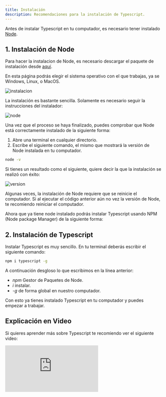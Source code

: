 ```yaml
---
title: Instalación
description: Recomendaciones para la instalación de Typescript.
---
```


Antes de instalar Typescript en tu computador, es necesario tener instalado [Node](https://nodejs.org/es/).

## 1. Instalación de Node

Para hacer la instalacion de Node, es necesario descargar el paquete de instalación desde [aquí](https://nodejs.org/es/download). 

En esta página podrás elegir el sistema operativo con el que trabajas, ya se Windows, Linux, o MacOS.

![instalacion](./img/instalation.webp)

La instalación es bastante sencilla. Solamente es necesario seguir la instrucciones del instalador:

![node](./img/node.webp)

Una vez que el proceso se haya finalizado, puedes comprobar que Node está correctamente instalado de la siguiente forma:

1. Abre una terminal en cualquier directorio.
2. Escribe el siguiente comando, el mismo que mostrará la versión de Node instalada en tu computador.

```sh
node -v
```

Si tienes un resultado como el siguiente, quiere decir la que la instalación se realizó con éxito:

![version](./img/version.webp)

<Callout>

Algunas veces, la instalación de Node requiere que se reinicie el computador. Si al ejecutar el código anterior aún no vez la versión de Node, te recomiendo reiniciar el computador.

</Callout>

Ahora que ya tiene node instalado podrás instalar Typescript usando NPM (Node package Manager) de la siguiente forma:


## 2. Instalación de Typescript

Instalar Typescript es muy sencillo. En tu terminal deberás escribir el siguiente comando:

```sh
npm i typescript -g
```

A continuación desgloso lo que escribimos en la línea anterior:

- *npm* Gestor de Paquetes de Node.
- *i* instalar.
- *-g* de forma global en nuestro computador.

Con esto ya tienes instalado Typescript en tu computador y puedes empezar a trabajar.

## Explicación en Video

Si quieres aprender más sobre Typescript te recomiendo ver el siguiente video:

<iframe className='youtube-video' src="https://www.youtube.com/embed/8MbXrRwd0lY?si=FRK83bpp2HRHMwlD" title="YouTube video player" frameBorder="0" allow="accelerometer; autoplay; clipboard-write; encrypted-media; gyroscope; picture-in-picture; web-share" referrerPolicy="strict-origin-when-cross-origin" allowFullScreen></iframe>